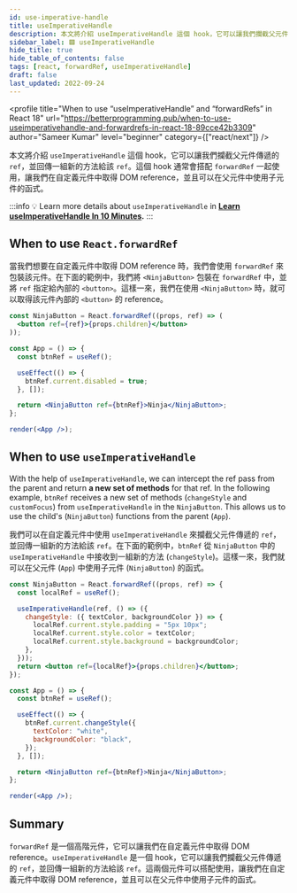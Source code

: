 ```yaml
---
id: use-imperative-handle
title: useImperativeHandle
description: 本文將介紹 useImperativeHandle 這個 hook，它可以讓我們攔截父元件傳遞的 ref，並回傳一組新的方法給該 ref。這個 hook 通常會搭配 forwardRef 一起使用，讓我們在自定義元件中取得 DOM reference，並且可以在父元件中使用子元件的函式。
sidebar_label: 🟩 useImperativeHandle
hide_title: true
hide_table_of_contents: false
tags: [react, forwardRef, useImperativeHandle]
draft: false
last_updated: 2022-09-24
---
```


<profile
  title="When to use “useImperativeHandle” and “forwardRefs” in React 18"
  url="https://betterprogramming.pub/when-to-use-useimperativehandle-and-forwardrefs-in-react-18-89cce42b3309"
  author="Sameer Kumar"
  level="beginner"
  category={["react/next"]}
/>

本文將介紹 `useImperativeHandle` 這個 hook，它可以讓我們攔截父元件傳遞的 `ref`，並回傳一組新的方法給該 `ref`。這個 hook 通常會搭配 `forwardRef` 一起使用，讓我們在自定義元件中取得 DOM reference，並且可以在父元件中使用子元件的函式。

:::info
💡 Learn more details about `useImperativeHandle` in **[Learn
useImperativeHandle In 10
Minutes](https://www.youtube.com/watch?v=zpEyAOkytkU).**
:::

## When to use `React.forwardRef`

當我們想要在<highlight>自定義元件中取得 DOM reference 時，我們會使用 `forwardRef` 來包裝該元件</highlight>。在下面的範例中，我們將
`<NinjaButton>` 包裝在 `forwardRef` 中，並將 `ref` 指定給內部的 `<button>`。這樣一來，我們在使用 `<NinjaButton>` 時，就可以取得該元件內部的 `<button>` 的 reference。

```jsx live noInline
const NinjaButton = React.forwardRef((props, ref) => (
  <button ref={ref}>{props.children}</button>
));

const App = () => {
  const btnRef = useRef();

  useEffect(() => {
    btnRef.current.disabled = true;
  }, []);

  return <NinjaButton ref={btnRef}>Ninja</NinjaButton>;
};

render(<App />);
```

## When to use `useImperativeHandle`

With the help of `useImperativeHandle`, we can intercept the ref pass from the parent and return **a new set of methods** for that ref. In the following example, `btnRef` receives a new set of methods (`changeStyle` and `customFocus`) from `useImperativeHandle` in the `NinjaButton`. This allows us to use the child's (`NinjaButton`) functions from the parent (`App`).

我們可以在自定義元件中使用 `useImperativeHandle` 來攔截父元件傳遞的 `ref`，並回傳一組新的方法給該 `ref`。在下面的範例中，`btnRef` 從 `NinjaButton` 中的 `useImperativeHandle` 中接收到一組新的方法 (`changeStyle`)。這樣一來，我們就可以在父元件 (`App`) 中使用子元件 (`NinjaButton`) 的函式。

```jsx live noInline
const NinjaButton = React.forwardRef((props, ref) => {
  const localRef = useRef();

  useImperativeHandle(ref, () => ({
    changeStyle: ({ textColor, backgroundColor }) => {
      localRef.current.style.padding = "5px 10px";
      localRef.current.style.color = textColor;
      localRef.current.style.background = backgroundColor;
    },
  }));
  return <button ref={localRef}>{props.children}</button>;
});

const App = () => {
  const btnRef = useRef();

  useEffect(() => {
    btnRef.current.changeStyle({
      textColor: "white",
      backgroundColor: "black",
    });
  }, []);

  return <NinjaButton ref={btnRef}>Ninja</NinjaButton>;
};

render(<App />);
```

## Summary

`forwardRef` 是一個高階元件，它可以讓我們在自定義元件中取得 DOM reference。`useImperativeHandle` 是一個 hook，它可以讓我們攔截父元件傳遞的 `ref`，並回傳一組新的方法給該 `ref`。這兩個元件可以搭配使用，讓我們在自定義元件中取得 DOM reference，並且可以在父元件中使用子元件的函式。
